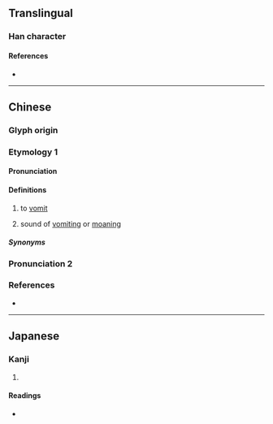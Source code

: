 {{character info}}
==Translingual==

===Han character===
{{Han char|rn=30|rad=口|as=06|sn=9|four=|canj=RKB|ids=⿰口有}}

====References====
* {{Han ref|kx=0189.100|dkj=03597|dj=0408.150|hdz=10613.090|uh=54CA|ud=21706}}

----

==Chinese==
{{zh-forms}}
{{zh-wp|cdo:Áe̤h}}

===Glyph origin===
{{Han etym}}

===Etymology 1===

====Pronunciation====
{{zh-pron
|m=yòu,yù,1nb=Mainland,2nb=Taiwan
|dg=
|c=juk6
|c-t=
|g=
|h=pfs=
|j=
|mb=ĕ̤
|md=áe̤h>é̤h
|mn=
|mn-t=
|w=
|x=
|mc=y
|oc=y
|cat=n
}}

====Definitions====
{{zh-hanzi}}

# {{lb|zh|literary|or|Min Bei|Min Dong}} to [[vomit]]
# {{lb|zh|literary|rare|onomatopoeia}} sound of [[vomit]]ing or [[moan]]ing

=====Synonyms=====
{{zh-dial|嘔吐}}

===Pronunciation 2===
{{zh-see|唷|v|to make a sound}}

===References===
* {{R:twedu|A00585-001}}

----

==Japanese==

===Kanji===
{{ja-kanji|grade=|rs=口06}}

# {{rfdef|ja|sort=口06}}

====Readings====
* {{ja-readings|on=[[いく]] (iku)|kun=[[はく]] (haku)}}